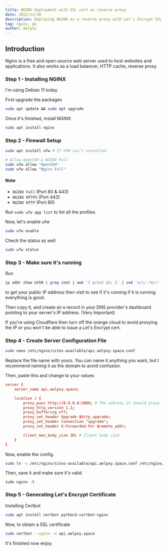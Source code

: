 ```yaml
---
title: NGINX Deployment with SSL cert as reverse proxy
date: 2022/12/30
description: Deploying NGINX as a reverse proxy with Let's Encrypt SSL cert and a custom domain.
tag: nginx, go
author: Aelpxy
---
```


## Introduction

Nginx is a free and open-source web server used to host websites and applications. It also works as a load balancer, HTTP cache, reverse proxy.

### Step 1 - Installing NGINX

I'm using Debian 11 today.

First upgrade the packages

```sh
sudo apt update && sudo apt upgrade
```

Once it's finished, install NGINX

```sh
sudo apt install nginx
```

### Step 2 - Firewall Setup

```sh
sudo apt install ufw # If UFW isn't installed.

# Allow OpenSSH & NGINX Full
sudo ufw allow "OpenSSH"
sudo ufw allow "Nginx Full"
```

#### Note

- `NGINX Full` (Port 80 & 443)
- `NGINX HTTPS` (Port 443)
- `NGINX HTTP` (Port 80)

Run `sudo ufw app list` to list all the profiles.

Now, let's enable ufw

```sh
sudo ufw enable
```

Check the status as well

```sh
sudo ufw status
```

### Step 3 - Make sure it's running

Run 
```sh
ip addr show eth0 | grep inet | awk '{ print $2; }' | sed 's/\/.*$//'
```
to get your public IP address then visit to see if it's running if it is running everything is good.

Then copy it, and create an `A` record in your DNS provider's dashboard pointing to your server's IP address. (Very Important)

If you're using Cloudflare then turn off the orange cloud to avoid proxying the IP or you won't be able to issue a Let's Encrypt cert.

### Step 4 - Create Server Configuration File

```sh
sudo nano /etc/nginx/sites-available/api.aelpxy.space.conf
```

Replace the file name with yours. You can name it anything you want, but I recommend naming it as the domain to avoid confusion.

Then, paste this and change to your values

```conf
server {
    server_name api.aelpxy.space;

    location / {
        proxy_pass http://0.0.0.0:3000; # The address it should proxy
        proxy_http_version 1.1;
        proxy_buffering off;
        proxy_set_header Upgrade $http_upgrade;
        proxy_set_header Connection "upgrade";
        proxy_set_header X-Forwarded-For $remote_addr;

        client_max_body_size 1M; # Client body size
    }
}
```

Now, enable the config.

```sh
sudo ln -s /etc/nginx/sites-available/api.aelpxy.space.conf /etc/nginx/sites-enabled/
```

Then, save it and make sure it's valid.

```
sudo nginx -t
```

### Step 5 - Generating Let's Encrypt Certificate

Installing Certbot

```sh
sudo apt install certbot python3-certbot-nginx
```

Now, to obtain a SSL certificate

```sh
sudo certbot --nginx -d api.aelpxy.space
```

It's finished now enjoy.
